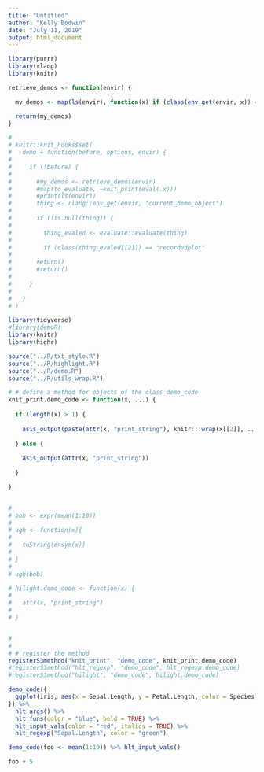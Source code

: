 ```yaml
---
title: "Untitled"
author: "Kelly Bodwin"
date: "July 11, 2019"
output: html_document
---
```


```r

library(purrr)
library(rlang)
library(knitr)

retrieve_demos <- function(envir) {

  my_demos <- map(ls(envir), function(x) if (class(env_get(envir, x)) == "demo_code") return(x) ) %>% unlist()

  return(my_demos)
}

# 
# knitr::knit_hooks$set(
#   demo = function(before, options, envir) {
#     
#     if (!before) {
#       
#       #my_demos <- retrieve_demos(envir)
#       #map(to_evaluate, ~knit_print(eval(.x)))
#       #print(ls(envir))
#       thing <- rlang::env_get(envir, "current_demo_object")
#       
#       if (!is.null(thing)) {
#         
#         thing_evaled <- evaluate::evaluate(thing)
#         
#         if (class(thing_evaled[[2]]) == "recordedplot"
#       
#       return()
#       #return()
#       
#     }
# 
#   }
# )
```



```r
library(tidyverse)
#library(demoR)
library(knitr)
library(highr)

source("../R/txt_style.R")
source("../R/highlight.R")
source("../R/demo.R")
source("../R/utils-wrap.R")

# # define a method for objects of the class demo_code
knit_print.demo_code <- function(x, ...) {
  
  if (length(x) > 1) {
    
    asis_output(paste(attr(x, "print_string"), knitr:::wrap(x[[2]], ...)))
    
  } else {
    
    asis_output(attr(x, "print_string"))
    
  }

}


# 
# bob <- expr(mean(1:10))
# 
# ugh <- function(x){
# 
#   toString(ensym(x))
# 
# }
# 
# ugh(bob)

# hilight.demo_code <- function(x) {
#   
#   attr(x, "print_string")
#   
# }


# 
# 
# # register the method
registerS3method("knit_print", "demo_code", knit_print.demo_code)
#registerS3method("hlt_regexp", "demo_code", hlt_regexp.demo_code)
#registerS3method("hilight", "demo_code", hilight.demo_code)

```


```r



demo_code({
  ggplot(iris, aes(x = Sepal.Length, y = Petal.Length, color = Species)) + geom_point()
}) %>%
  hlt_args() %>%
  hlt_funs(color = "blue", bold = TRUE) %>%
  hlt_input_vals(color = "red", italics = TRUE) %>%
  hlt_regexp("Sepal.Length", color = "green")


```

```r

demo_code(foo <- mean(1:10)) %>% hlt_input_vals()

foo + 5
```


